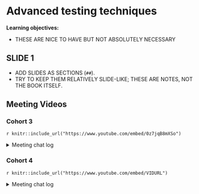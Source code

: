 # Advanced testing techniques

**Learning objectives:**

- THESE ARE NICE TO HAVE BUT NOT ABSOLUTELY NECESSARY

## SLIDE 1

- ADD SLIDES AS SECTIONS (`##`).
- TRY TO KEEP THEM RELATIVELY SLIDE-LIKE; THESE ARE NOTES, NOT THE BOOK ITSELF.

## Meeting Videos

### Cohort 3

`r knitr::include_url("https://www.youtube.com/embed/0z7jqB8mXSo")`

<details>
<summary> Meeting chat log </summary>

```
01:00:06	Ryan Metcalf:	I believe the comment Collin was mentioning for testing Shiny was ShinyDriver()
01:06:26	Collin Berke:	Jim Hester's talk: https://www.jimhester.com/talk/2020-rsc-github-actions/
01:08:22	Rex Parsons:	https://usethis.r-lib.org/reference/github_actions.html#use-github-action-check-standard-
01:08:29	Ryan Metcalf:	Collin has a different website: This was what I found: https://r-hub.github.io/rhub/
```
</details>


### Cohort 4

`r knitr::include_url("https://www.youtube.com/embed/VIDURL")`

<details>
<summary> Meeting chat log </summary>

```
LOG
```
</details>
